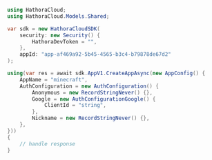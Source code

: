 ```csharp CreateApp.cs
using HathoraCloud;
using HathoraCloud.Models.Shared;

var sdk = new HathoraCloudSDK(
    security: new Security() {
        HathoraDevToken = "",
    },
    appId: "app-af469a92-5b45-4565-b3c4-b79878de67d2"
);

using(var res = await sdk.AppV1.CreateAppAsync(new AppConfig() {
    AppName = "minecraft",
    AuthConfiguration = new AuthConfiguration() {
        Anonymous = new RecordStringNever() {},
        Google = new AuthConfigurationGoogle() {
            ClientId = "string",
        },
        Nickname = new RecordStringNever() {},
    },
}))
{
    // handle response
}
```
